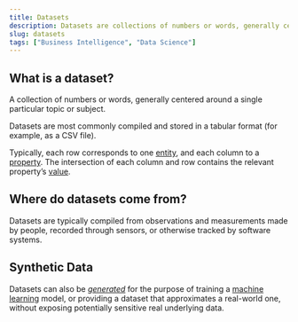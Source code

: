 ```yaml
---
title: Datasets
description: Datasets are collections of numbers or words, generally centered around a single topic or subject.
slug: datasets
tags: ["Business Intelligence", "Data Science"]
---
```


## What is a dataset?

A collection of numbers or words, generally centered around a single particular topic or subject.

Datasets are most commonly compiled and stored in a tabular format (for example, as a CSV file).

Typically, each row corresponds to one [entity](/glossary/entities), and each column to a [property](/glossary/properties). The intersection of each column and row contains the relevant property’s [value](/glossary/values).

## Where do datasets come from?

Datasets are typically compiled from observations and measurements made by people, recorded through sensors, or otherwise tracked by software systems.

## Synthetic Data

Datasets can also be _[generated](/glossary/synthetic-data-generation)_ for the purpose of training a [machine learning](/glossary/machine-learning) model, or providing a dataset that approximates a real-world one, without exposing potentially sensitive real underlying data.
